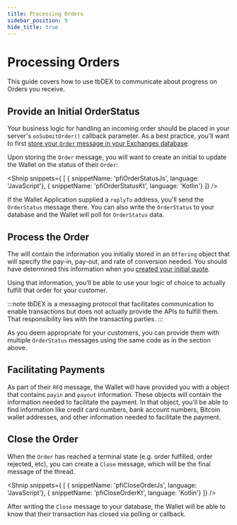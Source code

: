 ```yaml
---
title: Processing Orders
sidebar_position: 9
hide_title: true
---
```


<LanguageSwitcher languages="JavaScript, Kotlin"/>

# Processing Orders

This guide covers how to use tbDEX to communicate about progress on Orders you receive.

## Provide an Initial OrderStatus

Your business logic for handling an incoming order should be placed in your server's `onSubmitOrder()` callback parameter. As a best practice, you'll want to first [store your `Order` message in your Exchanges database](/docs/tbdex/pfi/anatomy-of-a-pfi#main-server-entrypoint).

Upon storing the `Order` message, you will want to create an initial <LanguageSwitchLink text="OrderStatus" links='{"JavaScript": "https://tbd54566975.github.io/tbdex-js/classes/_tbdex_http_client.OrderStatus.html", "Kotlin": "https://tbd54566975.github.io/tbdex-kt/docs/tb-d-e-x%20-s-d-k%20-documentation/tbdex.sdk.protocol.models/-order-status/index.html"}'/>  to update the Wallet on the status of their `Order`:


<Shnip snippets={
  [
    { snippetName: 'pfiOrderStatusJs', language: 'JavaScript'},
    { snippetName: 'pfiOrderStatusKt', language: 'Kotlin'}
  ]} />

If the Wallet Application supplied a `replyTo` address, you'll send the `OrderStatus` message there.
You can also write the `OrderStatus` to your database and the Wallet will poll for `OrderStatus` data.

## Process the Order

The <LanguageSwitchLink text="Order message" links='{"JavaScript": "https://tbd54566975.github.io/tbdex-js/classes/_tbdex_http_client.Order.html", "Kotlin": "https://tbd54566975.github.io/tbdex-kt/docs/tb-d-e-x%20-s-d-k%20-documentation/tbdex.sdk.protocol.models/-order/index.html"}'/> will contain the information you initially stored in an `Offering` object that will specify the pay-in, pay-out, and rate of conversion needed. You should have determined this information when you [created your initial quote](/docs/tbdex/pfi/creating-quotes).

Using that information, you’ll be able to use your logic of choice to actually fulfill that order for your customer. 

:::note
tbDEX is a messaging protocol that facilitates communication to enable transactions but does not actually provide the APIs to fulfill them. 
That responsibility lies with the transacting parties. 
:::

As you deem appropriate for your customers, you can provide them with multiple `OrderStatus` messages using the same code as in the section above.

## Facilitating Payments

As part of their `RFQ` message, the Wallet will have provided you with a <LanguageSwitchLink text="`privateData`" links='{"JavaScript": "https://tbd54566975.github.io/tbdex-js/classes/_tbdex_protocol.Rfq.html#privateData", "Kotlin": "https://tbd54566975.github.io/tbdex-kt/docs/tb-d-e-x%20-s-d-k%20-documentation/tbdex.sdk.protocol.models/-rfq-private-data/index.html"}'/> object that contains `payin` and `payout` information. These objects will contain the information needed to facilitate the payment. In that object, you'll be able to find information like credit card numbers, bank account numbers, Bitcoin wallet addresses, and other information needed to facilitate the payment.


## Close the Order

When the `Order` has reached a terminal state (e.g. order fulfilled, order rejected, etc), you can create a `Close` message, which will be the final message of the thread. 

<Shnip snippets={
  [
    { snippetName: 'pfiCloseOrderJs', language: 'JavaScript'},
    { snippetName: 'pfiCloseOrderKt', language: 'Kotlin'}
  ]} />

After writing the `Close` message to your database, the Wallet will be able to know that their transaction has closed via polling or callback.